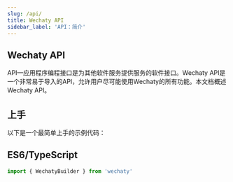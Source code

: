 ```yaml
---
slug: /api/
title: Wechaty API 
sidebar_label: 'API：简介'
---
```



<!-- Curious Beginner: API reference - Details all elements in an API. -->
<!-- Active User: API Guide - Contains far greater detail (including edge cases) than a tutorial or Codelab. -->

## Wechaty API

API—应用程序编程接口是为其他软件服务提供服务的软件接口。Wechaty API是一个非常易于导入的API，允许用户尽可能使用Wechaty的所有功能。本文档概述Wechaty API。

## 上手

以下是一个最简单上手的示例代码：

## ES6/TypeScript

```js
import { WechatyBuilder } from 'wechaty'
```
